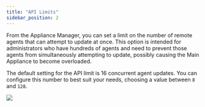 ```yaml
---
title: "API Limits"
sidebar_position: 2
---
```


From the Appliance Manager, you can set a limit on the number of remote agents that can attempt to update at once. This option is intended for administrators who have hundreds of agents and need to prevent those agents from simultaneously attempting to update, possibly causing the Main Appliance to become overloaded.

The default setting for the API limit is 16 concurrent agent updates. You can configure this number to best suit your needs, choosing a value between `8` and `128`.

![](/assets/images/api-limits/api-limits.png)
